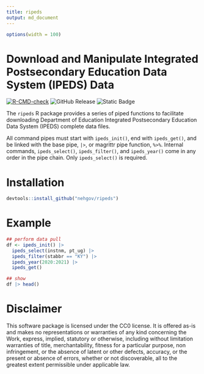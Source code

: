 ```yaml
---
title: ripeds
output: md_document
---
```


```r
options(width = 100)
```
# Download and Manipulate Integrated Postsecondary Education Data System (IPEDS) Data

[![R-CMD-check](https://github.com/nehgov/ripeds/actions/workflows/R-CMD-check.yaml/badge.svg)](https://github.com/nehgov/ripeds/actions/workflows/R-CMD-check.yaml)
![GitHub Release](https://img.shields.io/github/v/release/nehgov/ripeds)
![Static Badge](https://img.shields.io/badge/release-beta-blue)



The `ripeds` R package provides a series of piped functions to facilitate
downloading Department of Education Integrated Postsecondary Education Data
System (IPEDS) complete data files.

All command pipes must start with `ipeds_init()`, end with `ipeds_get()`, and be
linked with the base pipe, `|>`, or magrittr pipe function, `%>%`. Internal
commands, `ipeds_select()`, `ipeds_filter()`, and `ipeds_year()` come in any
order in the pipe chain. Only `ipeds_select()` is required.

# Installation

```r
devtools::install_github("nehgov/ripeds")
```

# Example

```r
## perform data pull
df <- ipeds_init() |>
  ipeds_select(instnm, pt_ug) |>
  ipeds_filter(stabbr == "KY") |>
  ipeds_year(2020:2021) |>
  ipeds_get()

## show
df |> head()
```

# Disclaimer

This software package is licensed under the CC0 license. It is offered as-is and
makes no representations or warranties of any kind concerning the Work, express,
implied, statutory or otherwise, including without limitation warranties of
title, merchantability, fitness for a particular purpose, non infringement, or
the absence of latent or other defects, accuracy, or the present or absence of
errors, whether or not discoverable, all to the greatest extent permissible
under applicable law.

